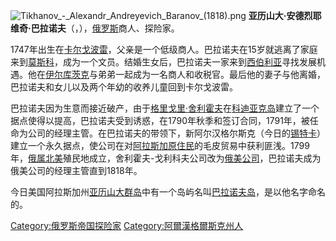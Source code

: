 {{unreferenced|time=2017-04-08T05:50:44+00:00}}
[[File:Tikhanov_-_Alexandr_Andreyevich_Baranov_(1818).png|thumb]]
'''亚历山大·安德烈耶维奇·巴拉诺夫'''（{{lang-ru|Алекса́ндр Андре́евич Бара́нов}}，{{bd|1747年||1819年||}}），[[俄罗斯|俄罗斯]]商人、探险家。

1747年出生在[[卡尔戈波雷|卡尔戈波雷]]，父亲是一个低级商人。巴拉诺夫在15岁就逃离了家庭来到[[莫斯科|莫斯科]]，成为一个文员。结婚生女后，巴拉诺夫一家来到[[西伯利亚|西伯利亚]]寻找发展机遇。他在[[伊尔库茨克|伊尔库茨克]]与弟弟一起成为一名商人和收税官。最后他的妻子与他离婚，巴拉诺夫和女儿以及两个年幼的收养儿童回到卡尔戈波雷。

巴拉诺夫因为生意而接近破产，由于[[格里戈里·舍利霍夫|格里戈里·舍利霍夫]]在[[科迪亚克岛|科迪亚克岛]]建立了一个据点使{{link-en|海事毛皮贸易|Maritime fur trade}}得以提高，巴拉诺夫受到诱惑，在1790年秋季和{{link-en|舍利霍夫-戈利科夫公司|Shelikhov-Golikov Company}}签订合同，1791年，被任命为公司的经理主管。在巴拉诺夫的带领下，新阿尔汉格尔斯克（今日的[[锡特卡|锡特卡]]）建立一个永久据点，使公司在对[[阿拉斯加原住民|阿拉斯加原住民]]的毛皮贸易中获利匪浅。1799年，[[俄属北美|俄属北美]]殖民地成立，舍利霍夫-戈利科夫公司改为[[俄美公司|俄美公司]]，巴拉诺夫成为俄美公司的经理主管直到1818年。

今日美国阿拉斯加州[[亚历山大群岛|亚历山大群岛]]中有一个岛屿名叫[[巴拉诺夫岛|巴拉诺夫岛]]，是以他名字命名的。

[[Category:俄罗斯帝国探险家|Category:俄罗斯帝国探险家]]
[[Category:阿爾漢格爾斯克州人|Category:阿爾漢格爾斯克州人]]